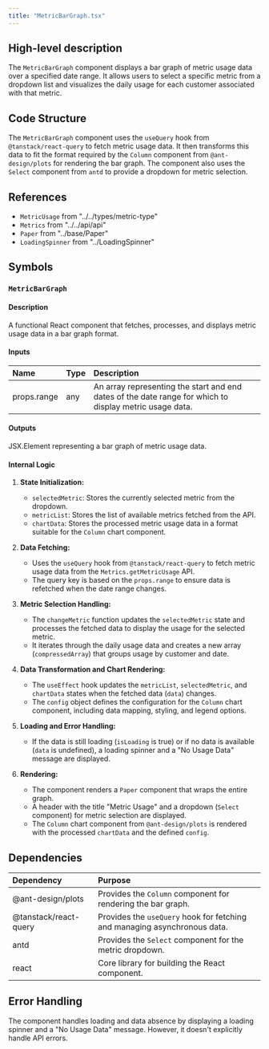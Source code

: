 ```yaml
---
title: "MetricBarGraph.tsx"
---
```


## High-level description
The `MetricBarGraph` component displays a bar graph of metric usage data over a specified date range. It allows users to select a specific metric from a dropdown list and visualizes the daily usage for each customer associated with that metric.

## Code Structure
The `MetricBarGraph` component uses the `useQuery` hook from `@tanstack/react-query` to fetch metric usage data. It then transforms this data to fit the format required by the `Column` component from `@ant-design/plots` for rendering the bar graph. The component also uses the `Select` component from `antd` to provide a dropdown for metric selection.

## References
- `MetricUsage` from "../../types/metric-type"
- `Metrics` from "../../api/api"
- `Paper` from "../base/Paper"
- `LoadingSpinner` from "../LoadingSpinner"

## Symbols

### `MetricBarGraph`
#### Description
A functional React component that fetches, processes, and displays metric usage data in a bar graph format.

#### Inputs
| Name | Type | Description |
|:-----|:-----|:------------|
| props.range | any | An array representing the start and end dates of the date range for which to display metric usage data. |

#### Outputs
JSX.Element representing a bar graph of metric usage data.

#### Internal Logic
1. **State Initialization:**
   - `selectedMetric`: Stores the currently selected metric from the dropdown.
   - `metricList`: Stores the list of available metrics fetched from the API.
   - `chartData`: Stores the processed metric usage data in a format suitable for the `Column` chart component.

2. **Data Fetching:**
   - Uses the `useQuery` hook from `@tanstack/react-query` to fetch metric usage data from the `Metrics.getMetricUsage` API.
   - The query key is based on the `props.range` to ensure data is refetched when the date range changes.

3. **Metric Selection Handling:**
   - The `changeMetric` function updates the `selectedMetric` state and processes the fetched data to display the usage for the selected metric.
   - It iterates through the daily usage data and creates a new array (`compressedArray`) that groups usage by customer and date.

4. **Data Transformation and Chart Rendering:**
   - The `useEffect` hook updates the `metricList`, `selectedMetric`, and `chartData` states when the fetched data (`data`) changes.
   - The `config` object defines the configuration for the `Column` chart component, including data mapping, styling, and legend options.

5. **Loading and Error Handling:**
   - If the data is still loading (`isLoading` is true) or if no data is available (`data` is undefined), a loading spinner and a "No Usage Data" message are displayed.

6. **Rendering:**
   - The component renders a `Paper` component that wraps the entire graph.
   - A header with the title "Metric Usage" and a dropdown (`Select` component) for metric selection are displayed.
   - The `Column` chart component from `@ant-design/plots` is rendered with the processed `chartData` and the defined `config`.

## Dependencies
| Dependency | Purpose |
|:-----------|:--------|
| @ant-design/plots | Provides the `Column` component for rendering the bar graph. |
| @tanstack/react-query | Provides the `useQuery` hook for fetching and managing asynchronous data. |
| antd | Provides the `Select` component for the metric dropdown. |
| react | Core library for building the React component. |

## Error Handling
The component handles loading and data absence by displaying a loading spinner and a "No Usage Data" message. However, it doesn't explicitly handle API errors.
